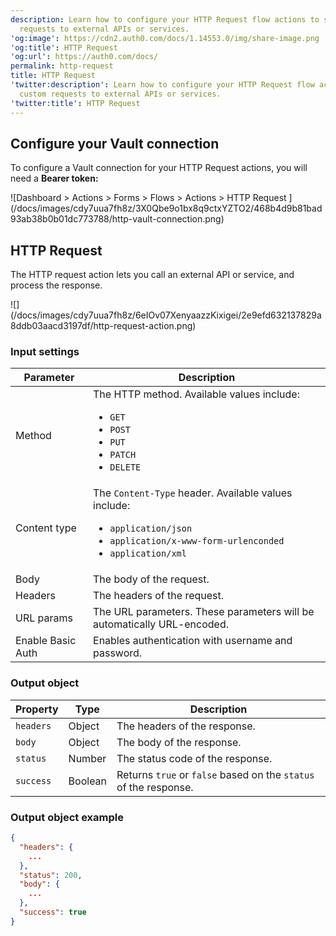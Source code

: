 ```yaml
---
description: Learn how to configure your HTTP Request flow actions to send custom
  requests to external APIs or services.
'og:image': https://cdn2.auth0.com/docs/1.14553.0/img/share-image.png
'og:title': HTTP Request
'og:url': https://auth0.com/docs/
permalink: http-request
title: HTTP Request
'twitter:description': Learn how to configure your HTTP Request flow actions to send
  custom requests to external APIs or services.
'twitter:title': HTTP Request
---
```

## Configure your Vault connection

To configure a Vault connection for your HTTP Request actions, you will need a **Bearer token:**

<Frame>![Dashboard > Actions > Forms > Flows > Actions > HTTP Request ](/docs/images/cdy7uua7fh8z/3X0Qbe9o1bx8q9ctxYZTO2/468b4d9b81bad93ab38b0b01dc773788/http-vault-connection.png)</Frame>

## HTTP Request

The HTTP request action lets you call an external API or service, and process the response.

<Frame>![](/docs/images/cdy7uua7fh8z/6eIOv07XenyaazzKixigei/2e9efd632137829a8ddb03aacd3197df/http-request-action.png)</Frame>

### Input settings

<table class="table">
<thead>
<tr>
<th><b>Parameter</b></th>
<th><b>Description</b></th>
</tr>
</thead>
<tbody>
<tr>
<td>Method</td>
<td>
              The HTTP method. Available values include:
            <ul>
<li><code>GET</code></li>
<li><code>POST</code></li>
<li><code>PUT</code></li>
<li><code>PATCH</code></li>
<li><code>DELETE</code></li>
</ul>
</td>
</tr>
<tr>
<td>Content type</td>
<td>
            The <code>Content-Type</code> header. Available values include:
            <ul>
<li><code>application/json</code></li>
<li><code>application/x-www-form-urlenconded</code></li>
<li><code>application/xml</code></li>
</ul>
</td>
</tr>
<tr>
<td>Body</td>
<td>
              The body of the request.	
          </td>
</tr>
<tr>
<td>Headers</td>
<td>
              The headers of the request.	
          </td>
</tr>
<tr>
<td>URL params</td>
<td>
              The URL parameters. These parameters will be automatically URL-encoded.	
          </td>
</tr>
<tr>
<td>Enable Basic Auth</td>
<td>
             Enables authentication with username and password.
          </td>
</tr>
</tbody>
</table>

### Output object

<table class="table">
<thead>
<tr>
<th><b>Property</b></th>
<th><b>Type</b></th>
<th><b>Description</b></th>
</tr>
</thead>
<tbody>
<tr>
<td><code>headers</code></td>
<td>
              Object
          </td>
<td>
              The headers of the response.
          </td>
</tr>
<tr>
<td><code>body</code></td>
<td>
              Object
          </td>
<td>
              The body of the response.
          </td>
</tr>
<tr>
<td><code>status</code></td>
<td>
              Number	
          </td>
<td>The status code of the response.</td>
</tr>
<tr>
<td><code>success</code></td>
<td>
             Boolean	
          </td>
<td>
            Returns <code>true</code> or <code>false</code> based on the <code>status</code> of the response.	
          </td>
</tr>
</tbody>
</table>

### Output object example

```json lines
{
  "headers": {
    ...
  },
  "status": 200,
  "body": {
    ...
  },
  "success": true
}
```



